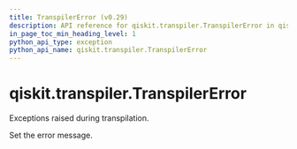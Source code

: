 ```yaml
---
title: TranspilerError (v0.29)
description: API reference for qiskit.transpiler.TranspilerError in qiskit v0.29
in_page_toc_min_heading_level: 1
python_api_type: exception
python_api_name: qiskit.transpiler.TranspilerError
---
```


<span id="qiskit-transpiler-transpilererror" />

# qiskit.transpiler.TranspilerError

<Class id="qiskit.transpiler.TranspilerError" isDedicatedPage={true} github="https://github.com/qiskit/qiskit/tree/stable/0.18/qiskit/transpiler/exceptions.py" signature="TranspilerError(*message)" modifiers="exception">
  Exceptions raised during transpilation.

  Set the error message.
</Class>

